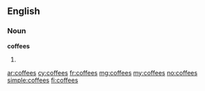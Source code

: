 ==English==

===Noun===
'''coffees'''

# {{plural of|coffee}}

[[ar:coffees]]
[[cy:coffees]]
[[fr:coffees]]
[[mg:coffees]]
[[my:coffees]]
[[no:coffees]]
[[simple:coffees]]
[[fi:coffees]]